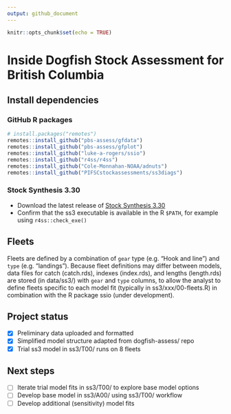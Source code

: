 ```yaml
---
output: github_document
---
```


```r
knitr::opts_chunk$set(echo = TRUE)
```

<!-- README.md is generated from README.Rmd. Please edit that file -->

# Inside Dogfish Stock Assessment for British Columbia

## Install dependencies

### GitHub R packages

```r
# install.packages("remotes")
remotes::install_github("pbs-assess/gfdata")
remotes::install_github("pbs-assess/gfplot")
remotes::install_github("luke-a-rogers/ssio")
remotes::install_github("r4ss/r4ss")
remotes::install_github("Cole-Monnahan-NOAA/adnuts")
remotes::install_github("PIFSCstockassessments/ss3diags")
```

### Stock Synthesis 3.30

- Download the latest release of [Stock Synthesis 3.30](https://github.com/nmfs-ost/ss3-source-code?tab=readme-ov-file)
- Confirm that the ss3 executable is available in the R `$PATH`, for example using `r4ss::check_exe()`

## Fleets

Fleets are defined by a combination of `gear` type (e.g. "Hook and line") and 
`type` (e.g. "landings"). Because fleet definitions may differ between
models, data files for catch (catch.rds), indexes (index.rds), and lengths 
(length.rds) are stored (in data/ss3/) with `gear` and `type` columns,
to allow the analyst to define fleets specific to each model fit (typically in
ss3/xxx/00-fleets.R) in combination with the R package ssio (under development).

## Project status

- [x] Preliminary data uploaded and formatted
- [x] Simplified model structure adapted from dogfish-assess/ repo
- [x] Trial ss3 model in ss3/T00/ runs on 8 fleets

## Next steps

- [ ] Iterate trial model fits in ss3/T00/ to explore base model options
- [ ] Develop base model in ss3/A00/ using ss3/T00/ workflow
- [ ] Develop additional (sensitivity) model fits
